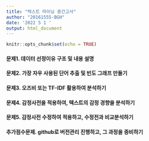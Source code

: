 ```yaml
---
title: "텍스트 마이닝 중간고사"
author: "20161555-BGH"
date: '2022 5 1 '
output: html_document
---
```


```r
knitr::opts_chunk$set(echo = TRUE)
```

#### 문제1. 데이터 선정이유 구조 및 내용 설명

#### 문제2. 가장 자우 사용된 단어 추출 및 빈도 그래프 만들기

#### 문제3. 오즈비 또는 TF-IDF 활용하여 분석하기

#### 문제4. 감정사전을 적용하여, 텍스트의 감정 경향을 분석하기

#### 문제5. 감정사전 수정하여 적용하고, 수정전과 비교분석하기

#### 추가점수문제. github로 버전관리 진행하고, 그 과정을 증비하기